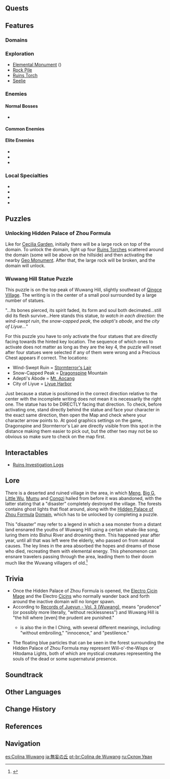 {{Location Infobox
|image        = Wuwang Hill.png
|type         = Subarea
|region       = Liyue
|area         = Bishui Plain
}}
{{Location Intro|{{Lang|'''Wuwang Hill'''|zh=无妄坡|zh_rm=Wúwàng-pō|zh_tl=Prudence Slope}}|description=<p>The area is known for its eerie atmosphere, as the skies will always be dark gray regardless of whether it is daytime or nighttime.</p>}}

==Quests==
{{Quests by Category List|heo=1}}

==Features==
===Domains===
{{Domains by Category Gallery}}

===Exploration===
*[[Elemental Monument]] ({{Geo}})
*[[Rock Pile]]
*[[Ruins Torch]]
*[[Seelie]]

===Enemies===
====Normal Bosses====
* {{Enemy|Rhodeia of Loch}}

====Common Enemies====
{{Column|2|
* {{Enemy|Hilichurl}}
* {{Enemy|Rock Shield Hilichurl Guard}}
* {{Enemy|Electro Hilichurl Shooter}}
* {{Enemy|Pyro Hilichurl Shooter}}
* {{Enemy|Anemo Samachurl}}
* {{Enemy|Dendro Samachurl}}
* {{Enemy|Electro Cicin}}
* {{Enemy|Hydro Slime}}
* {{Enemy|Pyro Slime}}
* {{Enemy|Electro Slime}}
* {{Enemy|Mutant Electro Slime}}
* {{Enemy|Large Pyro Slime}}
}}

====Elite Enemies====
* {{Enemy|Blazing Axe Mitachurl}}
* {{Enemy|Rock Shieldwall Mitachurl}}
* {{Enemy|Fatui Electro Cicin Mage}}

===Local Specialties===
* {{Item|Cor Lapis}}
* {{Item|Noctilucous Jade}}
* {{Item|Qingxin}}
* {{Item|Violetgrass}}

==Puzzles==
===Unlocking Hidden Palace of Zhou Formula===
Like for [[Cecilia Garden]], initially there will be a large rock on top of the domain. To unlock the domain, light up four [[Ruins Torch]]es scattered around the domain (some will be above on the hillside) and then activating the nearby [[Geo Monument]]. After that, the large rock will be broken, and the domain will unlock.

===Wuwang Hill Statue Puzzle===
This puzzle is on the top peak of Wuwang Hill, slightly southeast of [[Qingce Village]]. The writing is in the center of a small pool surrounded by a large number of statues.

"...Its bones pierced, its spirit faded, its form and soul both decimated...still did its flesh survive...Here stands this statue, ''to watch in each direction'': the ''wind-swept ruin'', the ''snow-capped peak'', the ''adepti's abode'', and the ''city of Liyue...''"

For this puzzle you have to only activate the four statues that are directly facing towards the hinted key location. The sequence of which ones to activate does not matter as long as they are the key 4, the puzzle will reset after four statues were selected if any of them were wrong and a Precious Chest appears if correct. The locations:

* Wind-Swept Ruin = [[Stormterror's Lair]]
* Snow-Capped Peak = [[Dragonspine]] Mountain
* Adepti's Abode = [[Mt. Aocang]]
* City of Liyue = [[Liyue Harbor]]

Just because a statue is positioned in the correct direction relative to the center with the incomplete writing does not mean it is necessarily the right one. The statue has to be DIRECTLY facing that direction. To check, before activating one, stand directly behind the statue and face your character in the exact same direction, then open the Map and check where your character arrow points to. At good graphics settings on the game, Dragonspine and Stormterror's Lair are directly visible from this spot in the distance making them easier to pick out, but the other two may not be so obvious so make sure to check on the map first.
<!--
==NPCs==
-->
==Interactables==
* [[Ruins Investigation Logs]]

==Lore==
There is a deserted and ruined village in the area, in which [[Meng]], [[Big G]], [[Little Wu]], [[Mumu]] and [[Congzi]] hailed from before it was abandoned, with the latter stating that a "disaster" completely destroyed the village. The forests contains ghost lights that float around, along with the [[Hidden Palace of Zhou Formula]] [[Domain]], which has to be unlocked by completing a puzzle.

This "disaster" may refer to a legend in which a sea monster from a distant land ensnared the youths of Wuwang Hill using a certain whale-like song, luring them into Bishui River and drowning them. This happened year after year, until all that was left were the elderly, who passed on from natural causes. The ley lines in the area absorbed the hopes and dreams of those who died, recreating them with elemental energy. This phenomenon can ensnare travelers passing through the area, leading them to their doom much like the Wuwang villagers of old.<ref name="RoJ Vol 3">{{Ref/Book|Records of Jueyun|3|Wuwang}}</ref>

==Trivia==
* Once the Hidden Palace of Zhou Formula is opened, the [[Electro Cicin Mage]] and the Electro [[Cicins]] who normally wander back and forth around the inactive domain will no longer spawn.
* According to [[Records of Jueyun#Vol. 3|Records of Jueyun - Vol. 3 (Wuwang)]], {{Lang|Wuwang|zh={{wt|無|无|Chinese}}{{wt|妄||Chinese}}|zh_rm=Wúwàng}} means "prudence" (or possibly more literally, "without recklessness") and Wuwang Hill is "the hill where [even] the prudent are punished."
** {{Lang|Wuwang|zh={{wt|無妄|无妄|Chinese}}|zh_rm=Wúwàng}} is also the {{w|List of hexagrams of the I Ching#Hexagram 25|twenty-fifth hexagram}} in the I Ching, with several different meanings, including: "without embroiling," "innocence," and "pestilence."
* The floating blue particles that can be seen in the forest surrounding the Hidden Palace of Zhou Formula may represent Will-o'-the-Wisps or Hitodama Lights, both of which are mystical creatures representing the souls of the dead or some supernatural presence.

==Soundtrack==
{{Soundtracks by Category Table|Wuwang Hill Soundtracks|header=Wuwang Hill}}

<!--
==Gallery==
==Video Guides==
-->

==Other Languages==
{{Other Languages
|en      = Wuwang Hill
|zhs     = 无妄坡
|zhs_rm  = Wúwàng-pō
|zht     = 無妄坡
|zht_rm  = Wúwàng-pō
|zh_tl   = Prudence Slope<ref name="RoJ Vol 3" />
|ja      = {{Rubi|無|む|妄|ぼう}}の{{Rubi|丘|おか}}
|ja_rm   = Mubou no Oka<ref>[[Map]], Label: Wuwang Hill (Japanese)</ref>
|ja_tl   = Wuwang Hill{{Sino|ja|part=1}}
|ko      = {{tt|무망|無妄}}의 언덕
|ko_rm   = Mumang-ui Eondeok
|ko_tl   = Wuwang Hill{{Sino|ko|part=1}}
|es      = Colina Wuwang
|es_tl   = Wuwang Hill
|fr      = Pente Wuwang
|fr_tl   = Wuwang Slope
|ru      = Склон Уван
|ru_tl   = Wuwang Slope
|th      = Wuwang Hill
|vi      = Dốc {{tt|Vô Vọng|無妄}}
|vi_tl   = Wuwang Slope{{Sino|vi|part=1}}
|de      = Wuwang-Hang
|de_tl   = Wuwang Slope
|id      = Wuwang Hill
|pt      = Colina de Wuwang
|pt_tl   = Wuwang Hill
|tr      = Wuwang Tepesi
|tr_tl   = 
|it      = Collina di Wuwang
|it_tl   = Wuwang Hill
}}

==Change History==
{{Change History|1.0}}

==References==
{{Reflist}}

==Navigation==
{{Area Navbox|Liyue}}

[[es:Colina Wuwang]]
[[ja:無妄の丘]]
[[pt-br:Colina de Wuwang]]
[[ru:Склон Уван]]